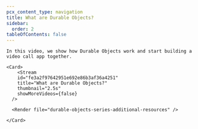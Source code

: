 ```yaml
---
pcx_content_type: navigation
title: What are Durable Objects?
sidebar:
  order: 2
tableOfContents: false
---
```



<Tabs>
  <TabItem label="Watch this episode">

    In this video, we show how Durable Objects work and start building a video call app together.

    <Card>
        <Stream
        id="fe3a2f97642951e692e86b3af36a4251"
        title="What are Durable Objects?"
        thumbnail="2.5s"
        showMoreVideos={false}
      />

      <Render file="durable-objects-series-additional-resources" />

    </Card>
  </TabItem>

  <TabItem label="Series overview">
    <Render file="durable-objects-series-navigation" />
  </TabItem>
</Tabs>
